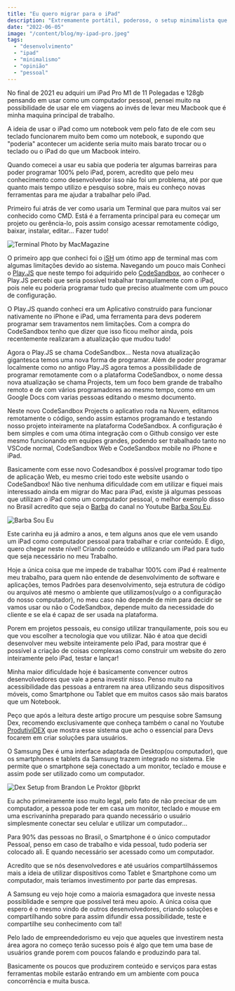 ```yaml
---
title: "Eu quero migrar para o iPad"
description: "Extremamente portátil, poderoso, o setup minimalista que eu precisava porem com alguns problemas."
date: "2022-06-05"
image: "/content/blog/my-ipad-pro.jpeg"
tags:
  - "desenvolvimento"
  - "ipad"
  - "minimalismo"
  - "opinião"
  - "pessoal"
---
```


No final de 2021 eu adquiri um iPad Pro M1 de 11 Polegadas e 128gb pensando em usar como um computador pessoal, pensei muito na possibilidade de usar ele em viagens ao invés de levar meu Macbook que é minha maquina principal de trabalho.

A ideia de usar o iPad como um notebook vem pelo fato de ele com seu teclado funcionarem muito bem como um notebook, e supondo que "poderia" acontecer um acidente seria muito mais barato trocar ou o teclado ou o iPad do que um Macbook inteiro.

Quando comecei a usar eu sabia que poderia ter algumas barreiras para poder programar 100% pelo iPad, porem, acredito que pelo meu conhecimento como desenvolvedor isso não foi um problema, até por que quanto mais tempo utilizo e pesquiso sobre, mais eu conheço novas ferramentas para me ajudar a trabalhar pelo iPad.

Primeiro fui atrás de ver como usaria um Terminal que para muitos vai ser conhecido como CMD. Está é a ferramenta principal para eu começar um projeto ou gerência-lo, pois assim consigo acessar remotamente código, baixar, instalar, editar… Fazer tudo!

![Terminal Photo by MacMagazine](/content/blog/terminal-photo-from-macmagazine.png "Terminal Photo by MacMagazine")

O primeiro app que conheci foi o [iSH](https://apps.apple.com/us/app/ish-shell/id1436902243) um ótimo app de terminal mas com algumas limitações devido ao sistema. Navegando um pouco mais Conheci o [Play.JS](https://playdotjs.com) que neste tempo foi adquirido pelo [CodeSandbox](https://codesandbox.io/), ao conhecer o Play.JS percebi que seria possível trabalhar tranquilamente com o iPad, pois nele eu poderia programar tudo que preciso atualmente com um pouco de configuração.

O Play.JS quando conheci era um Aplicativo construído para funcionar nativamente no iPhone e iPad, uma ferramenta para devs poderem programar sem travamentos nem limitações. Com a compra do CodeSandbox tenho que dizer que isso ficou melhor ainda, pois recentemente realizaram a atualização que mudou tudo!

Agora o Play.JS se chama CodeSandbox… Nesta nova atualização gigantesca temos uma nova forma de programar. Além de poder programar localmente como no antigo Play.JS agora temos a possibilidade de programar remotamente com o a plataforma CodeSandbox, o nome dessa nova atualização se chama Projects, tem um foco bem grande de trabalho remoto e de com vários programadores ao mesmo tempo, como em um Google Docs com varias pessoas editando o mesmo documento.

Neste novo CodeSandbox Projects o aplicativo roda na Nuvem, editamos remotamente o código, sendo assim estamos programando e testando nosso projeto inteiramente na plataforma CodeSandbox. A configuração é bem simples e com uma ótima integração com o Github consigo ver este mesmo funcionando em equipes grandes, podendo ser trabalhado tanto no VSCode normal, CodeSandbox Web e CodeSandbox mobile no iPhone e iPad.

Basicamente com esse novo Codesandbox é possível programar todo tipo de aplicação Web, eu mesmo criei todo este website usando o CodeSandbox! Não tive nenhuma dificuldade com em utilizar e fiquei mais interessado ainda em migrar do Mac para iPad, existe já algumas pessoas que utilizam o iPad como um computador pessoal, o melhor exemplo disso no Brasil acredito que seja o [Barba](https://twitter.com/barbaaa) do canal no Youtube [Barba Sou Eu](https://www.youtube.com/c/BarbaSouEu).

![Barba Sou Eu](/content/blog/barba.png "Barba Sou Eu")

Este carinha eu já admiro a anos, e tem alguns anos que ele vem usando um iPad como computador pessoal para trabalhar e criar conteúdo. E digo, quero chegar neste nível! Criando conteúdo e utilizando um iPad para tudo que seja necessário no meu Trabalho.

Hoje a única coisa que me impede de trabalhar 100% com iPad é realmente meu trabalho, para quem não entende de desenvolvimento de software e aplicações, temos Padrões para desenvolvimento, seja estrutura de código ou arquivos até mesmo o ambiente que utilizamos(vulgo o a configuração do nosso computador), no meu caso não depende de mim para decidir se vamos usar ou não o CodeSandbox, depende muito da necessidade do cliente e se ela é capaz de ser usada na plataforma.

Porem em projetos pessoais, eu consigo utilizar tranquilamente, pois sou eu que vou escolher a tecnologia que vou utilizar. Não é atoa que decidi desenvolver meu website inteiramente pelo iPad, para mostrar que é possível a criação de coisas complexas como construir um website do zero inteiramente pelo iPad, testar e lançar!

Minha maior dificuldade hoje é basicamente convencer outros desenvolvedores que vale a pena investir nisso. Penso muito na acessibilidade das pessoas a entrarem na area utilizando seus dispositivos móveis, como Smartphone ou Tablet que em muitos casos são mais baratos que um Notebook.

Peço que após a leitura deste artigo procure um pesquise sobre Samsung Dex, recomendo exclusivamente que conheça também o canal no Youtube [ProdutiviDEX](https://www.youtube.com/c/ProdutiviDEX) que mostra esse sistema que acho o essencial para Devs focarem em criar soluções para usuários.

O Samsung Dex é uma interface adaptada de Desktop(ou computador), que os smartphones e tablets da Samsung trazem integrado no sistema. Ele permite que o smartphone seja conectado a um monitor, teclado e mouse e assim pode ser utilizado como um computador.

![Dex Setup from Brandon Le Proktor @bprkt](/content/blog/dex-setup-bprkt.jpeg "Dex Setup from Brandon Le Proktor @bprkt")

Eu acho primeiramente isso muito legal, pelo fato de não precisar de um computador, a pessoa pode ter em casa um monitor, teclado e mouse em uma escrivaninha preparado para quando necessário o usuário simplesmente conectar seu celular e utilizar um computador…

Para 90% das pessoas no Brasil, o Smartphone é o único computador Pessoal, penso em caso de trabalho e vida pessoal, tudo poderia ser colocado ali. E quando necessário ser acessado como um computador.

Acredito que se nós desenvolvedores e até usuários compartilhássemos mais a ideia de utilizar dispositivos como Tablet e Smartphone como um computador, mais teríamos investimento por parte das empresas.

A Samsung eu vejo hoje como a maioria esmagadora que investe nessa possiblidade e sempre que possível terá meu apoio. A única coisa que espero é o mesmo vindo de outros desenvolvedores, criando soluções e compartilhando sobre para assim difundir essa possibilidade, teste e compartilhe seu conhecimento com tal!

Pelo lado de empreendedorismo eu vejo que aqueles que investirem nesta área agora no começo terão sucesso pois é algo que tem uma base de usuários grande porem com poucos falando e produzindo para tal.

Basicamente os poucos que produzirem conteúdo e serviços para estas ferramentas mobile estarão entrando em um ambiente com pouca concorrência e muita busca.